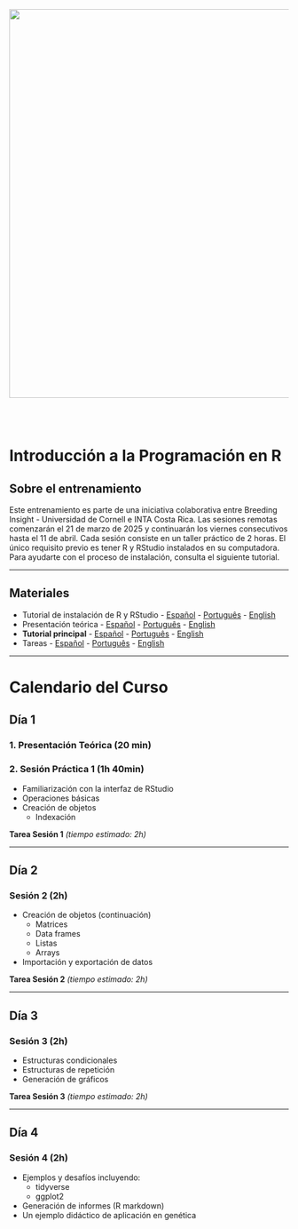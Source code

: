 <center><img src="logos/logos.png" width="700" /></center>

<br>
<br>

# Introducción a la Programación en R

## Sobre el entrenamiento

Este entrenamiento es parte de una iniciativa colaborativa entre Breeding Insight - Universidad de Cornell e INTA Costa Rica. Las sesiones remotas comenzarán el 21 de marzo de 2025 y continuarán los viernes consecutivos hasta el 11 de abril. Cada sesión consiste en un taller práctico de 2 horas. El único requisito previo es tener R y RStudio instalados en su computadora. Para ayudarte con el proceso de instalación, consulta el siguiente tutorial.

---

## Materiales

* Tutorial de instalación de R y RStudio - [Español](Installation_Tutorial-Espanol.html) - [Português](Installation_Tutorial-Portugues.html) - [English](Installation_Tutorial-English.html)
* Presentación teórica - [Español](wait.html) - [Português](wait.html) - [English](wait.html)
* **Tutorial principal** - [Español](wait.html) - [Português](wait.html) - [English](wait.html)
* Tareas - [Español](wait.html) - [Português](wait.html) - [English](wait.html)

---

# Calendario del Curso

## Día 1
### 1. Presentación Teórica (20 min)

### 2. Sesión Práctica 1 (1h 40min)
* Familiarización con la interfaz de RStudio
* Operaciones básicas
* Creación de objetos
    + Indexación

**Tarea Sesión 1** *(tiempo estimado: 2h)*

---

## Día 2
### Sesión 2 (2h)
* Creación de objetos (continuación)
    + Matrices
    + Data frames
    + Listas
    + Arrays
* Importación y exportación de datos

**Tarea Sesión 2** *(tiempo estimado: 2h)*

---

## Día 3
### Sesión 3 (2h)
* Estructuras condicionales
* Estructuras de repetición
* Generación de gráficos

**Tarea Sesión 3** *(tiempo estimado: 2h)*

---

## Día 4
### Sesión 4 (2h)
* Ejemplos y desafíos incluyendo:
    + tidyverse
    + ggplot2
* Generación de informes (R markdown)
* Un ejemplo didáctico de aplicación en genética